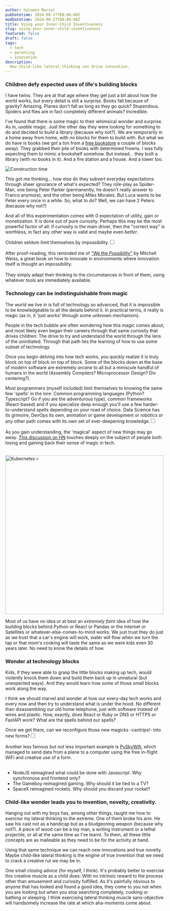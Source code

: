 ```yaml
---
author: Salomón Muriel
pubDatetime: 2024-08-27T08:00:00Z
modDatetime: 2024-08-27T08:00:00Z
title: Using your Inner-Child Inventiveness
slug: using-your-inner-child-inventiveness
featured: false
draft: false
tags:
  - tech
  - parenting
  - innovation
description:
  How child-like lateral-thinking can drive innovation.
---
```


### Children defy expected uses of life's building blocks

I have twins. They are at that age where they get just a bit about how the world works, but every detail is still a surprise. Books fall because of gravity? Amazing. Planes don't fall as long as they go quick? Stupendous. Spiders and flies are in fact completely different animals? Incredible.

I've found that there is some magic to their whimsical wonder and surprise. As in, _usable_ magic. Just the other day they were looking for something to do and decided to build a library (because why not?). We are temporarily in a home away from home, with no blocks for them to build with. But what we do have is books (we got a ton from a [free bookstore](https://www.instagram.com/books4cause/) a couple of blocks away). They grabbed their pile of books with determined frowns. I was fully expecting them to mimic a bookshelf somehow. But instead... they built a library (with no books in it). And a fire station and a house. And a tower too.

![Construction time](@assets/posts/blog/children_wonder/books.webp)

This got me thinking... how else do they subvert everyday expectations through sheer ignorance of what's expected? They role-play as Spider-Man, one being Peter Parker (permanently, he doesn't really answer to Franco anymore), and the other being Miles Morales. But Luca wants to be Peter every once in a while. So, what to do? Well, we can have 2 Peters (because why not?)

And all of this experimentation comes with 0 expectation of utility, gain or monetization. It is done out of pure curiosity. Perhaps this may be the most powerful factor of all: if curiosity is the main driver, then the "correct way" is worthless, in fact any other way is valid and maybe even _better_.

Children seldom limit themselves by impossibility.<input type="checkbox" id="cb1" /><label for="cb1"><sup></sup></label><span><br><br>After proof-reading, this reminded me of ["We the Possibility"](https://www.wethepossibility.com/) by Mitchell Weiss, a great book on how to innovate in environments where innovation itself is thought an impossibility. </br></br></span> They simply adapt their thinking to the circumstances in front of them, using whatever tools are immediately available.

### Technology can be indistinguishable from magic

The world we live in is full of technology so advanced, that it is impossible to be knowledgeable to all the details behind it. In practical terms, it really is magic (as in, it 'just works' through some unknown mechanism).

People in the tech bubble are often wondering how this magic comes about, and most likely even began their careers through that same curiosity that drives children: The drive to try and understand the world through the lens of the uninitiated. Through that path lies the learning of how to use some subset of technology.

Once you begin delving into how tech works, you quickly realize it is truly block on top of block on top of block. Some of the blocks down at the base of modern software are extremely _arcane_ to all but a miniscule handful of humans in the world (Assembly Compilers? Microprocessor Design? Div centering?). 

Most programmers (myself included) limit themselves to knowing the same few 'spells' in the lore: Common programming languages (Python? Typescript? Go if you are the adventurous type), common frameworks (React-based) and if you specialize deep enough you'll use a few harder-to-understand spells depending on your road of choice. Data Science has its grimoire, DevOps its own, animation or game development or robotics or any other path comes with its own set of ever-deepening knowledge.<input type="checkbox" id="cb3" /><label for="cb3"><sup></sup></label><span><br><br>As you gain understanding, the 'magical' aspect of new things may go away. [This discussion on HN](https://news.ycombinator.com/item?id=20222096) touches deeply on the subject of people both losing and gaining back their sense of magic in tech.</br></br></span>

<img src={pauly.src} width='500px' alt='Kubernetes 💀'/>

Most of us have no idea or at best an _extremely faint_ idea of how the building blocks behind Python or React or Pandas or the Internet or Satellites or whatever-else-comes-to-mind works. We just trust they do just as we trust that a car's engine will work, water will flow when we turn the tap or that mom's cooking will taste the same as we were kids even 30 years later. No need to know the details of how.

### Wonder at technology blocks

Kids, if they were able to grasp the little blocks making up tech, would violently knock them down and build them back up in unnatural (but unexpected ways). And they would learn how some of those small blocks work along the way.

I think we should marvel and wonder at how our every-day tech works and every now and then try to understand what is under the hood. No different than disassembling our old home telephone, just with software instead of wires and plastic. How, exactly, does React or Ruby or DNS or HTTPS or FastAPI work? What are the spells behind our spells?

Once we get there, can we reconfigure those new magicks -cantrips!- into new forms?<input type="checkbox" id="cb4" /><label for="cb4"><sup></sup></label><span><br><br>Another less famous but not less important example is [PySkyWifi](https://robertheaton.com/pyskywifi/), which managed to send data from a plane to a computer using the free in-flight WiFi and creative use of a form.</br></br></span>

* NodeJS reimagined what could be done with Javascript. Why synchronous and frontend only?
* The Gameboy reimagined gaming. Why should it be tied to a TV?
* SpaceX reimagined rockets. Why should you discard your rocket?

### Child-like wonder leads you to invention, novelty, creativity.

Hanging out with my boys has, among other things, taught me how to _exercise_ my lateral thinking to the extreme. One of them broke his arm. He saw his cast not as a handicap but as a bludgeoning weapon (because why not?). A piece of wood can be a toy man, a writing instrument or a lethal projectile, or all at the same time as I've learnt. To them, all these little concepts are as malleable as they need to be for the activity at hand.

Using that same technique we can reach new innovations and true novelty. Maybe child-like lateral thinking is the engine of true invention that we need to crack a creative rut we may be in.

One small closing advice (for myself, I think). It's probably better to exercise this creative muscle as a child does: With no intrinsic reward to the process other than amusement and curiosity fulfilled. As it's painfully obvious to anyone that has looked and found a good idea, they come to you not when you are looking but when you stop searching completely, cooking or bathing or sleeping. I think exercising lateral thinking muscle sans-objective will handsomely increase the rate at which aha-moments come about.